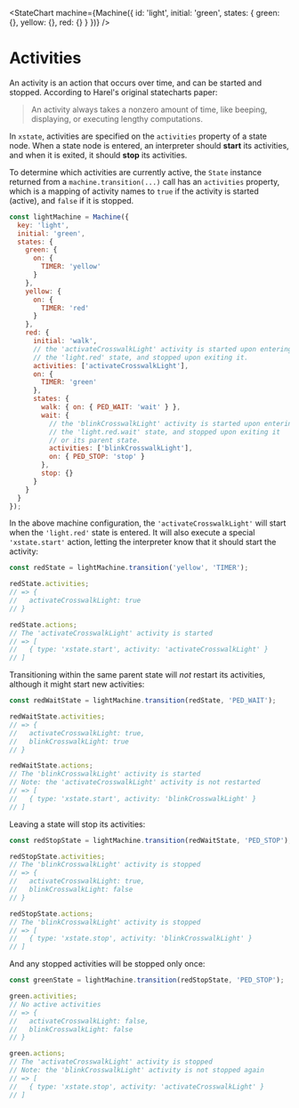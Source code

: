 
<StateChart machine={Machine({
  id: 'light',
  initial: 'green',
  states: {
    green: {},
    yellow: {},
    red: {}
  }
})} />

# Activities

An activity is an action that occurs over time, and can be started and stopped. According to Harel's original statecharts paper:


> An activity always takes a nonzero amount of time, like beeping, displaying, or executing lengthy computations.

In `xstate`, activities are specified on the `activities` property of a state node. When a state node is entered, an interpreter should **start** its activities, and when it is exited, it should **stop** its activities.

To determine which activities are currently active, the `State` instance returned from a `machine.transition(...)` call has an `activities` property, which is a mapping of activity names to `true` if the activity is started (active), and `false` if it is stopped.


```js
const lightMachine = Machine({
  key: 'light',
  initial: 'green',
  states: {
    green: {
      on: {
        TIMER: 'yellow'
      }
    },
    yellow: {
      on: {
        TIMER: 'red'
      }
    },
    red: {
      initial: 'walk',
      // the 'activateCrosswalkLight' activity is started upon entering
      // the 'light.red' state, and stopped upon exiting it.
      activities: ['activateCrosswalkLight'],
      on: {
        TIMER: 'green'
      },
      states: {
        walk: { on: { PED_WAIT: 'wait' } },
        wait: {
          // the 'blinkCrosswalkLight' activity is started upon entering
          // the 'light.red.wait' state, and stopped upon exiting it
          // or its parent state.
          activities: ['blinkCrosswalkLight'],
          on: { PED_STOP: 'stop' }
        },
        stop: {}
      }
    }
  }
});
```

In the above machine configuration, the `'activateCrosswalkLight'` will start when the `'light.red'` state is entered. It will also execute a special `'xstate.start'` action, letting the interpreter know that it should start the activity:

```js
const redState = lightMachine.transition('yellow', 'TIMER');

redState.activities;
// => {
//   activateCrosswalkLight: true
// }

redState.actions;
// The 'activateCrosswalkLight' activity is started
// => [
//   { type: 'xstate.start', activity: 'activateCrosswalkLight' }
// ]
```

Transitioning within the same parent state will _not_ restart its activities, although it might start new activities:

```js
const redWaitState = lightMachine.transition(redState, 'PED_WAIT');

redWaitState.activities;
// => {
//   activateCrosswalkLight: true,
//   blinkCrosswalkLight: true
// }

redWaitState.actions;
// The 'blinkCrosswalkLight' activity is started
// Note: the 'activateCrosswalkLight' activity is not restarted
// => [
//   { type: 'xstate.start', activity: 'blinkCrosswalkLight' }
// ]
```

Leaving a state will stop its activities:

```js
const redStopState = lightMachine.transition(redWaitState, 'PED_STOP');

redStopState.activities;
// The 'blinkCrosswalkLight' activity is stopped
// => {
//   activateCrosswalkLight: true,
//   blinkCrosswalkLight: false
// }

redStopState.actions;
// The 'blinkCrosswalkLight' activity is stopped
// => [
//   { type: 'xstate.stop', activity: 'blinkCrosswalkLight' }
// ]
```

And any stopped activities will be stopped only once:

```js
const greenState = lightMachine.transition(redStopState, 'PED_STOP');

green.activities;
// No active activities
// => {
//   activateCrosswalkLight: false,
//   blinkCrosswalkLight: false
// }

green.actions;
// The 'activateCrosswalkLight' activity is stopped
// Note: the 'blinkCrosswalkLight' activity is not stopped again
// => [
//   { type: 'xstate.stop', activity: 'activateCrosswalkLight' }
// ]
```
